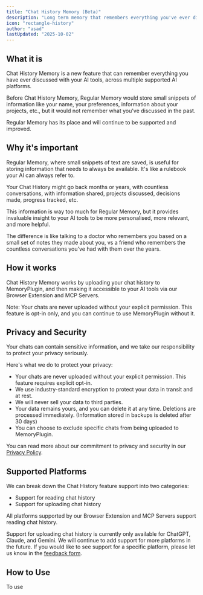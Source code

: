 ```yaml
---
title: "Chat History Memory (Beta)"
description: "Long term memory that remembers everything you've ever discussed with your AI tools"
icon: "rectangle-history"
author: "asad"
lastUpdated: "2025-10-02"
---
```



<ArticleInfo author="asad" lastUpdated="2025-10-02" />

## What it is

Chat History Memory is a new feature that can remember everything you have ever discussed with your AI tools, across multiple supported AI platforms.

Before Chat History Memory, Regular Memory would store small snippets of information like your name, your preferences, information about your projects, etc., but it would not remember what you've discussed in the past.

Regular Memory has its place and will continue to be supported and improved.

## Why it's important

Regular Memory, where small snippets of text are saved, is useful for storing information that needs to always be available. It's like a rulebook your AI can always refer to.

Your Chat History might go back months or years, with countless conversations, with information shared, projects discussed, decisions made, progress tracked, etc.

This information is way too much for Regular Memory, but it provides invaluable insight to your AI tools to be more personalised, more relevant, and more helpful.

The difference is like talking to a doctor who remembers you based on a small set of notes they made about you, vs a friend who remembers the countless conversations you've had with them over the years.

## How it works

Chat History Memory works by uploading your chat history to MemoryPlugin, and then making it accessible to your AI tools via our Browser Extension and MCP Servers. 

Note: Your chats are never uploaded without your explicit permission. This feature is opt-in only, and you can continue to use MemoryPlugin without it.

## Privacy and Security

Your chats can contain sensitive information, and we take our responsibility to protect your privacy seriously. 

Here's what we do to protect your privacy:

- Your chats are never uploaded without your explicit permission. This feature requires explicit opt-in.
- We use industry-standard encryption to protect your data in transit and at rest.
- We will never sell your data to third parties.
- Your data remains yours, and you can delete it at any time. Deletions are processed immediately. (Information stored in backups is deleted after 30 days)
- You can choose to exclude specific chats from being uploaded to MemoryPlugin.

You can read more about our commitment to privacy and security in our [Privacy Policy](https://www.memoryplugin.com/privacy-policy).

## Supported Platforms

We can break down the Chat History feature support into two categories:

- Support for reading chat history
- Support for uploading chat history

All platforms supported by our Browser Extension and MCP Servers support reading chat history. 

Support for uploading chat history is currently only available for ChatGPT, Claude, and Gemini.
We will continue to add support for more platforms in the future. If you would like to see support for a specific platform, please let us know in the [feedback form](https://feedback.memoryplugin.com).

## How to Use

To use 

